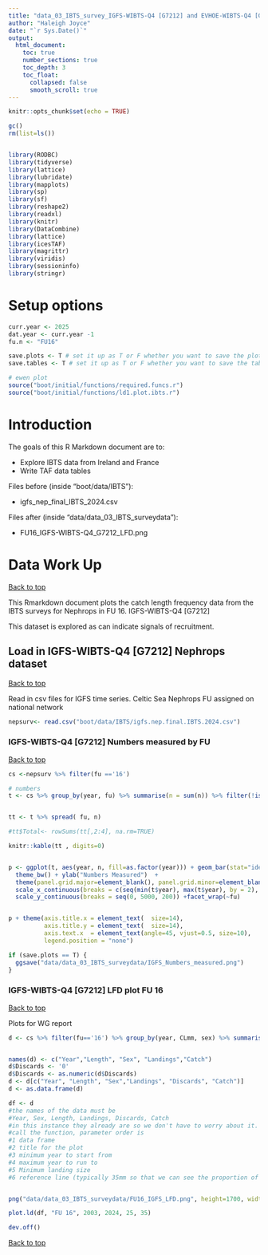 ```yaml
---
title: "data_03_IBTS_survey_IGFS-WIBTS-Q4 [G7212] and EVHOE-WIBTS-Q4 [G9527]"
author: "Haleigh Joyce"
date: "`r Sys.Date()`"
output:
  html_document:
    toc: true
    number_sections: true
    toc_depth: 3
    toc_float:
      collapsed: false
      smooth_scroll: true
---
```



```r
knitr::opts_chunk$set(echo = TRUE)
```

```r
gc()
rm(list=ls())


library(RODBC)
library(tidyverse)
library(lattice)
library(lubridate)
library(mapplots)
library(sp)
library(sf)
library(reshape2)
library(readxl)
library(knitr)
library(DataCombine)
library(lattice)
library(icesTAF)
library(magrittr)
library(viridis)
library(sessioninfo)
library(stringr)
```


# Setup options

```r
curr.year <- 2025
dat.year <- curr.year -1
fu.n <- "FU16"

save.plots <- T # set it up as T or F whether you want to save the plots when running all the chunks or kniting the document
save.tables <- T # set it up as T or F whether you want to save the tables "propmature"" and the "L50" into .txt files when running all the chunks or knitting the document

# ewen plot
source("boot/initial/functions/required.funcs.r")
source("boot/initial/functions/ld1.plot.ibts.r")
```

# Introduction

The goals of this R Markdown document are to:

* Explore IBTS data from Ireland and France
* Write TAF data tables

Files before (inside "boot/data/IBTS"):

* igfs_nep_final_IBTS_2024.csv


Files after (inside "data/data_03_IBTS_surveydata"):

* FU16_IGFS-WIBTS-Q4_G7212_LFD.png



# Data Work Up
<a href="#top">Back to top</a>

This Rmarkdown document plots the catch length frequency data from the IBTS surveys for Nephrops in FU 16.
IGFS-WIBTS-Q4 [G7212] 

This dataset is explored as can indicate signals of recruitment.

## Load in IGFS-WIBTS-Q4 [G7212] Nephrops dataset
<a href="#top">Back to top</a>

Read in csv files for IGFS time series.
Celtic Sea Nephrops FU assigned on national network
```r

nepsurv<- read.csv("boot/data/IBTS/igfs.nep.final.IBTS.2024.csv")

```


### IGFS-WIBTS-Q4 [G7212] Numbers measured by FU 
<a href="#top">Back to top</a>

```r

cs <-nepsurv %>% filter(fu =='16')

# numbers
t <- cs %>% group_by(year, fu) %>% summarise(n = sum(n)) %>% filter(!is.na(n))


tt <- t %>% spread( fu, n)

#tt$Total<- rowSums(tt[,2:4], na.rm=TRUE)

knitr::kable(tt , digits=0)


p <- ggplot(t, aes(year, n, fill=as.factor(year))) + geom_bar(stat="identity", position= "stack") + 
  theme_bw() + ylab("Numbers Measured")  +
  theme(panel.grid.major=element_blank(), panel.grid.minor=element_blank()) +
  scale_x_continuous(breaks = c(seq(min(t$year), max(t$year), by = 2), max(t$year))) +
  scale_y_continuous(breaks = seq(0, 5000, 200)) +facet_wrap(~fu)


p + theme(axis.title.x = element_text(  size=14),
          axis.title.y = element_text(  size=14),
          axis.text.x  = element_text(angle=45, vjust=0.5, size=10),
          legend.position = "none") 

if (save.plots == T) {
  ggsave("data/data_03_IBTS_surveydata/IGFS_Numbers_measured.png")
}

```


### IGFS-WIBTS-Q4 [G7212] LFD plot FU 16
<a href="#top">Back to top</a>

Plots for  WG report
```r


d <- cs %>% filter(fu=='16') %>% group_by(year, CLmm, sex) %>% summarise (n = sum(n), nn=sum(n))


names(d) <- c("Year","Length", "Sex", "Landings","Catch")
d$Discards <- '0'
d$Discards <- as.numeric(d$Discards)
d <- d[c("Year", "Length", "Sex","Landings", "Discards", "Catch")]
d <- as.data.frame(d)

df <- d
#the names of the data must be
#Year, Sex, Length, Landings, Discards, Catch
#in this instance they already are so we don't have to worry about it.
#call the function, parameter order is
#1 data frame
#2 title for the plot
#3 minimum year to start from
#4 maximum year to run to
#5 Minimum landing size
#6 reference line (typically 35mm so that we can see the proportion of the stock which is considered #fully selected.


png("data/data_03_IBTS_surveydata/FU16_IGFS_LFD.png", height=1700, width=1200, res=200)

plot.ld(df, "FU 16", 2003, 2024, 25, 35)

dev.off()
```

<a href="#top">Back to top</a>

